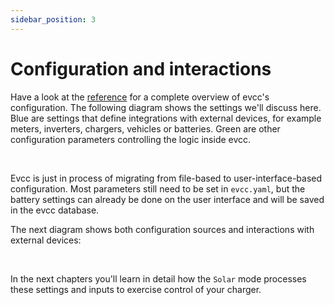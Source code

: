 ```yaml
---
sidebar_position: 3
---
```



# Configuration and interactions

Have a look at the [reference](../reference/configuration/) for a complete overview of evcc's configuration. The following diagram shows the settings we'll discuss here. Blue are settings that define integrations with external devices, for example meters, inverters, chargers, vehicles or batteries. Green are other configuration parameters controlling the logic inside evcc.

<Drawio content={diagrams} page={0} /><br/>

Evcc is just in process of migrating from file-based to user-interface-based configuration. Most parameters still need to be set in `evcc.yaml`, but the battery settings can already be done on the user interface and will be saved in the evcc database. 

The next diagram shows both configuration sources and interactions with external devices:

<Drawio content={diagrams} page={1} /><br/>

In the next chapters you'll learn in detail how the `Solar` mode processes these settings and inputs to exercise control of your charger.